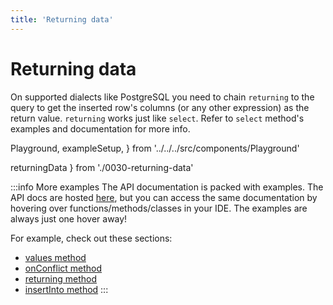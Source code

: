 ```yaml
---
title: 'Returning data'
---
```


# Returning data

On supported dialects like PostgreSQL you need to chain `returning` to the query to get
the inserted row's columns (or any other expression) as the return value. `returning`
works just like `select`. Refer to `select` method's examples and documentation for
more info.

  Playground,
  exampleSetup,
} from '../../../src/components/Playground'

  returningData
} from './0030-returning-data'

<div style={{ marginBottom: '1em' }}>
  <Playground code={returningData} setupCode={exampleSetup} />
</div>

:::info More examples
The API documentation is packed with examples. The API docs are hosted [here](https://kysely-org.github.io/kysely-apidoc/),
but you can access the same documentation by hovering over functions/methods/classes in your IDE. The examples are always
just one hover away!

For example, check out these sections:
 - [values method](https://kysely-org.github.io/kysely-apidoc/classes/InsertQueryBuilder.html#values)
 - [onConflict method](https://kysely-org.github.io/kysely-apidoc/classes/InsertQueryBuilder.html#onConflict)
 - [returning method](https://kysely-org.github.io/kysely-apidoc/classes/InsertQueryBuilder.html#returning)
 - [insertInto method](https://kysely-org.github.io/kysely-apidoc/classes/Kysely.html#insertInto)
:::